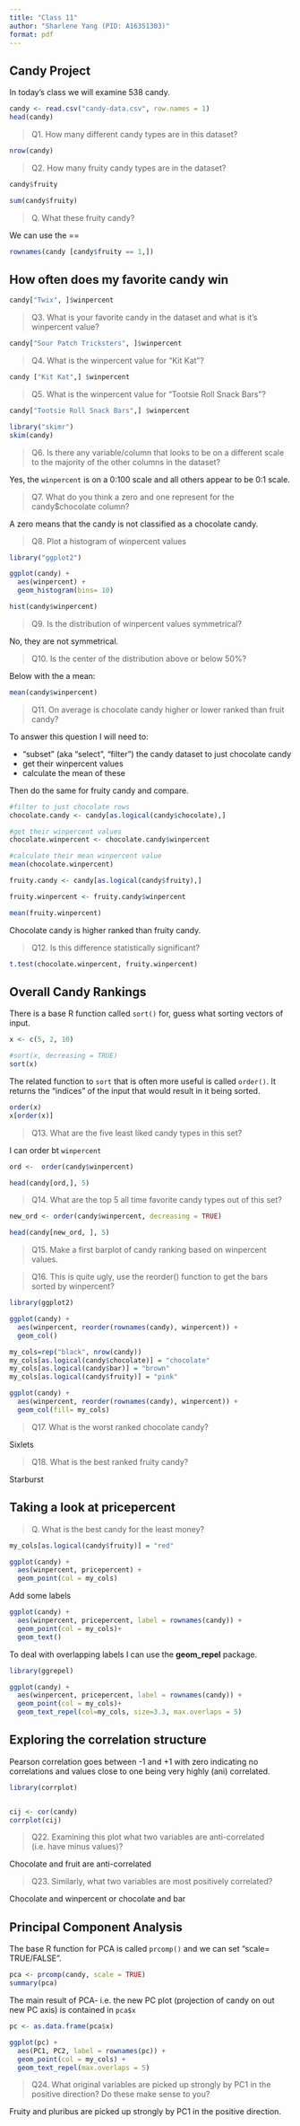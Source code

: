 ```yaml
---
title: "Class 11"
author: "Sharlene Yang (PID: A16351303)"
format: pdf
---
```


## Candy Project

In today's class we will examine 538 candy. 

```r
candy <- read.csv("candy-data.csv", row.names = 1)
head(candy)
```

> Q1. How many different candy types are in this dataset?

```r
nrow(candy)
```


>Q2. How many fruity candy types are in the dataset?

```r
candy$fruity
```

```r
sum(candy$fruity)
```


> Q. What these fruity candy?

We can use the ==
```r
rownames(candy [candy$fruity == 1,])
```

## How often does my favorite candy win 

```r
candy["Twix", ]$winpercent
```

> Q3. What is your favorite candy in the dataset and what is it’s winpercent value?

```r
candy["Sour Patch Tricksters", ]$winpercent
```

> Q4. What is the winpercent value for “Kit Kat”?

```r
candy ["Kit Kat",] $winpercent
```

> Q5. What is the winpercent value for “Tootsie Roll Snack Bars”?

```r
candy["Tootsie Roll Snack Bars",] $winpercent
```


```r
library("skimr")
skim(candy)
```

> Q6. Is there any variable/column that looks to be on a different scale to the majority of the other columns in the dataset?

Yes, the `winpercent` is on a 0:100 scale and all others appear to be 0:1 scale.

>Q7. What do you think a zero and one represent for the candy$chocolate column?

A zero means that the candy is not classified as a chocolate candy. 

> Q8. Plot a histogram of winpercent values

```r
library("ggplot2")

ggplot(candy) +
  aes(winpercent) +
  geom_histogram(bins= 10)
```

```r
hist(candy$winpercent)
```


> Q9. Is the distribution of winpercent values symmetrical?

No, they are not symmetrical.

> Q10. Is the center of the distribution above or below 50%?

Below with the a mean: 
```r
mean(candy$winpercent)
```

> Q11. On average is chocolate candy higher or lower ranked than fruit candy?

To answer this question I will need to:

- "subset" (aka "select", "filter") the candy dataset to just chocolate candy
- get their winpercent values
- calculate the mean of these

Then do the same for fruity candy and compare.

```r
#filter to just chocolate rows
chocolate.candy <- candy[as.logical(candy$chocolate),]

#get their winpercent values
chocolate.winpercent <- chocolate.candy$winpercent

#calculate their mean winpercent value
mean(chocolate.winpercent)
```

```r
fruity.candy <- candy[as.logical(candy$fruity),]

fruity.winpercent <- fruity.candy$winpercent

mean(fruity.winpercent)
```
 
 Chocolate candy is higher ranked than fruity candy.
 
> Q12. Is this difference statistically significant?

```r
t.test(chocolate.winpercent, fruity.winpercent)
```



## Overall Candy Rankings

There is a base R function called `sort()` for, guess what sorting vectors of input.

```r
x <- c(5, 2, 10)

#sort(x, decreasing = TRUE)
sort(x)

```

The related function to `sort` that is often more useful is called `order()`. It returns the "indices" of the input that would result in it being sorted.

```r
order(x)
x[order(x)]
```

> Q13. What are the five least liked candy types in this set?

I can order bt `winpercent` 

```r
ord <-  order(candy$winpercent)

head(candy[ord,], 5)

```

>Q14. What are the top 5 all time favorite candy types out of this set?

```r
new_ord <- order(candy$winpercent, decreasing = TRUE)

head(candy[new_ord, ], 5)
```


>Q15. Make a first barplot of candy ranking based on winpercent values.

> Q16. This is quite ugly, use the reorder() function to get the bars sorted by winpercent?

```r
library(ggplot2)

ggplot(candy) +
  aes(winpercent, reorder(rownames(candy), winpercent)) +
  geom_col()
```

```r
my_cols=rep("black", nrow(candy))
my_cols[as.logical(candy$chocolate)] = "chocolate"
my_cols[as.logical(candy$bar)] = "brown"
my_cols[as.logical(candy$fruity)] = "pink"

ggplot(candy) +
  aes(winpercent, reorder(rownames(candy), winpercent)) +
  geom_col(fill= my_cols)

```

> Q17. What is the worst ranked chocolate candy?

Sixlets

>Q18. What is the best ranked fruity candy?

Starburst


## Taking a look at pricepercent

> Q. What is the best candy for the least money?

```r
my_cols[as.logical(candy$fruity)] = "red"
```


```r
ggplot(candy) +
  aes(winpercent, pricepercent) +
  geom_point(col = my_cols)
```


Add some labels

```r
ggplot(candy) +
  aes(winpercent, pricepercent, label = rownames(candy)) +
  geom_point(col = my_cols)+
  geom_text()
```

To deal with overlapping labels I can use the **geom_repel** package.

```r
library(ggrepel)

ggplot(candy) +
  aes(winpercent, pricepercent, label = rownames(candy)) +
  geom_point(col = my_cols)+
  geom_text_repel(col=my_cols, size=3.3, max.overlaps = 5)

```


## Exploring the correlation structure

Pearson correlation goes between -1 and +1 with zero indicating no correlations and values close to one being very highly (ani) correlated.

```r
library(corrplot)


cij <- cor(candy)
corrplot(cij)
```


>Q22. Examining this plot what two variables are anti-correlated (i.e. have minus values)?

Chocolate and fruit are anti-correlated

>Q23. Similarly, what two variables are most positively correlated?

Chocolate and winpercent or chocolate and bar


## Principal Component Analysis

The base R function for PCA is called `prcomp()` and we can set "scale= TRUE/FALSE".

```r
pca <- prcomp(candy, scale = TRUE)
summary(pca)
```

The main result of PCA- i.e. the new PC plot (projection of candy on out new PC axis) is contained in `pca$x`

```r
pc <- as.data.frame(pca$x)

ggplot(pc) +
  aes(PC1, PC2, label = rownames(pc)) +
  geom_point(col = my_cols) +
  geom_text_repel(max.overlaps = 5)
```

> Q24. What original variables are picked up strongly by PC1 in the positive direction? Do these make sense to you?

Fruity and pluribus are picked up strongly by PC1 in the positive direction.